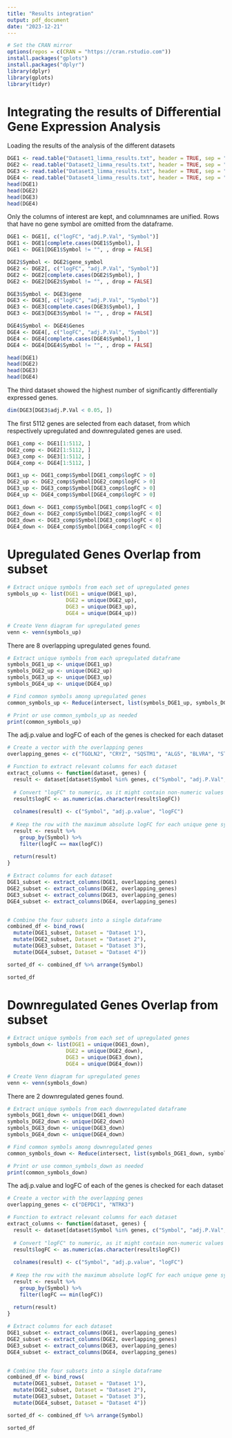 ---
title: "Results integration"
output: pdf_document
date: "2023-12-21"
---

```{r,  message = FALSE, results='hide', warning=FALSE}
# Set the CRAN mirror
options(repos = c(CRAN = "https://cran.rstudio.com"))
install.packages("gplots")
install.packages("dplyr")
library(dplyr)
library(gplots)
library(tidyr)
```


# Integrating the results of Differential Gene Expression Analysis
Loading the results of the analysis of the different datasets
```{r}
DGE1 <- read.table("Dataset1_limma_results.txt", header = TRUE, sep = "\t")
DGE2 <- read.table("Dataset2_limma_results.txt", header = TRUE, sep = "\t")
DGE3 <- read.table("Dataset3_limma_results.txt", header = TRUE, sep = "\t")
DGE4 <- read.table("Dataset4_limma_results.txt", header = TRUE, sep = "\t")
head(DGE1)
head(DGE2)
head(DGE3)
head(DGE4)
```

Only the columns of interest are kept, and columnnames are unified. Rows that have no gene symbol are omitted from the dataframe.
```{r}
DGE1 <- DGE1[, c("logFC", "adj.P.Val", "Symbol")]
DGE1 <- DGE1[complete.cases(DGE1$Symbol), ]
DGE1 <- DGE1[DGE1$Symbol != "", , drop = FALSE]

DGE2$Symbol <- DGE2$gene_symbol
DGE2 <- DGE2[, c("logFC", "adj.P.Val", "Symbol")]
DGE2 <- DGE2[complete.cases(DGE2$Symbol), ]
DGE2 <- DGE2[DGE2$Symbol != "", , drop = FALSE]

DGE3$Symbol <- DGE3$gene
DGE3 <- DGE3[, c("logFC", "adj.P.Val", "Symbol")]
DGE3 <- DGE3[complete.cases(DGE3$Symbol), ]
DGE3 <- DGE3[DGE3$Symbol != "", , drop = FALSE]

DGE4$Symbol <- DGE4$Genes
DGE4 <- DGE4[, c("logFC", "adj.P.Val", "Symbol")]
DGE4 <- DGE4[complete.cases(DGE4$Symbol), ]
DGE4 <- DGE4[DGE4$Symbol != "", , drop = FALSE]

head(DGE1)
head(DGE2)
head(DGE3)
head(DGE4)
```

The third dataset showed the highest number of significantly differentially expressed genes.
```{r}
dim(DGE3[DGE3$adj.P.Val < 0.05, ])
```

The first 5112 genes are selected from each dataset, from which respectively upregulated and downregulated genes are used.
```{r}
DGE1_comp <- DGE1[1:5112, ]
DGE2_comp <- DGE2[1:5112, ]
DGE3_comp <- DGE3[1:5112, ]
DGE4_comp <- DGE4[1:5112, ]

DGE1_up <- DGE1_comp$Symbol[DGE1_comp$logFC > 0]
DGE2_up <- DGE2_comp$Symbol[DGE2_comp$logFC > 0]
DGE3_up <- DGE3_comp$Symbol[DGE3_comp$logFC > 0]
DGE4_up <- DGE4_comp$Symbol[DGE4_comp$logFC > 0]

DGE1_down <- DGE1_comp$Symbol[DGE1_comp$logFC < 0]
DGE2_down <- DGE2_comp$Symbol[DGE2_comp$logFC < 0]
DGE3_down <- DGE3_comp$Symbol[DGE3_comp$logFC < 0]
DGE4_down <- DGE4_comp$Symbol[DGE4_comp$logFC < 0]
```

# Upregulated Genes Overlap from subset
```{r}
# Extract unique symbols from each set of upregulated genes
symbols_up <- list(DGE1 = unique(DGE1_up),
                   DGE2 = unique(DGE2_up),
                   DGE3 = unique(DGE3_up),
                   DGE4 = unique(DGE4_up))

# Create Venn diagram for upregulated genes
venn <- venn(symbols_up)

```

There are 8 overlapping upregulated genes found.
```{r}
# Extract unique symbols from each upregulated dataframe
symbols_DGE1_up <- unique(DGE1_up)
symbols_DGE2_up <- unique(DGE2_up)
symbols_DGE3_up <- unique(DGE3_up)
symbols_DGE4_up <- unique(DGE4_up)

# Find common symbols among upregulated genes
common_symbols_up <- Reduce(intersect, list(symbols_DGE1_up, symbols_DGE2_up, symbols_DGE3_up, symbols_DGE4_up))

# Print or use common_symbols_up as needed
print(common_symbols_up)
```

The adj.p.value and logFC of each of the genes is checked for each dataset
```{r}
# Create a vector with the overlapping genes
overlapping_genes <- c("TGOLN2", "CRYZ", "SQSTM1", "ALG5", "BLVRA", "ST3GAL1", "CAMLG", "SNCA")

# Function to extract relevant columns for each dataset
extract_columns <- function(dataset, genes) {
  result <- dataset[dataset$Symbol %in% genes, c("Symbol", "adj.P.Val", "logFC")]
  
  # Convert "logFC" to numeric, as it might contain non-numeric values
  result$logFC <- as.numeric(as.character(result$logFC))
  
  colnames(result) <- c("Symbol", "adj.p.value", "logFC")
  
 # Keep the row with the maximum absolute logFC for each unique gene symbol
  result <- result %>%
    group_by(Symbol) %>%
    filter(logFC == max(logFC))
  
  return(result)
}

# Extract columns for each dataset
DGE1_subset <- extract_columns(DGE1, overlapping_genes)
DGE2_subset <- extract_columns(DGE2, overlapping_genes)
DGE3_subset <- extract_columns(DGE3, overlapping_genes)
DGE4_subset <- extract_columns(DGE4, overlapping_genes)


# Combine the four subsets into a single dataframe
combined_df <- bind_rows(
  mutate(DGE1_subset, Dataset = "Dataset 1"),
  mutate(DGE2_subset, Dataset = "Dataset 2"),
  mutate(DGE3_subset, Dataset = "Dataset 3"),
  mutate(DGE4_subset, Dataset = "Dataset 4"))

sorted_df <- combined_df %>% arrange(Symbol)

sorted_df
```



# Downregulated Genes Overlap from subset
```{r}
# Extract unique symbols from each set of upregulated genes
symbols_down <- list(DGE1 = unique(DGE1_down),
                   DGE2 = unique(DGE2_down),
                   DGE3 = unique(DGE3_down),
                   DGE4 = unique(DGE4_down))

# Create Venn diagram for upregulated genes
venn <- venn(symbols_down)
```

There are 2 downregulated genes found.
```{r}
# Extract unique symbols from each downregulated dataframe
symbols_DGE1_down <- unique(DGE1_down)
symbols_DGE2_down <- unique(DGE2_down)
symbols_DGE3_down <- unique(DGE3_down)
symbols_DGE4_down <- unique(DGE4_down)

# Find common symbols among downregulated genes
common_symbols_down <- Reduce(intersect, list(symbols_DGE1_down, symbols_DGE2_down, symbols_DGE3_down, symbols_DGE4_down))

# Print or use common_symbols_down as needed
print(common_symbols_down)
```

The adj.p.value and logFC of each of the genes is checked for each dataset
```{r}
# Create a vector with the overlapping genes
overlapping_genes <- c("DEPDC1", "NTRK3")

# Function to extract relevant columns for each dataset
extract_columns <- function(dataset, genes) {
  result <- dataset[dataset$Symbol %in% genes, c("Symbol", "adj.P.Val", "logFC")]
  
  # Convert "logFC" to numeric, as it might contain non-numeric values
  result$logFC <- as.numeric(as.character(result$logFC))
  
  colnames(result) <- c("Symbol", "adj.p.value", "logFC")
  
 # Keep the row with the maximum absolute logFC for each unique gene symbol
  result <- result %>%
    group_by(Symbol) %>%
    filter(logFC == min(logFC))
  
  return(result)
}

# Extract columns for each dataset
DGE1_subset <- extract_columns(DGE1, overlapping_genes)
DGE2_subset <- extract_columns(DGE2, overlapping_genes)
DGE3_subset <- extract_columns(DGE3, overlapping_genes)
DGE4_subset <- extract_columns(DGE4, overlapping_genes)


# Combine the four subsets into a single dataframe
combined_df <- bind_rows(
  mutate(DGE1_subset, Dataset = "Dataset 1"),
  mutate(DGE2_subset, Dataset = "Dataset 2"),
  mutate(DGE3_subset, Dataset = "Dataset 3"),
  mutate(DGE4_subset, Dataset = "Dataset 4"))

sorted_df <- combined_df %>% arrange(Symbol)

sorted_df
```